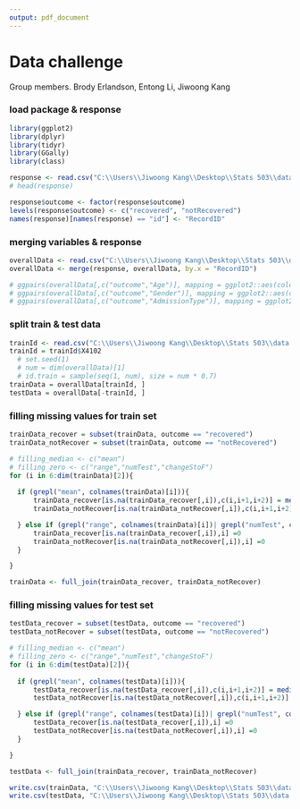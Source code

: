 ---
output: pdf_document
---
# Data challenge
Group members. Brody Erlandson, Entong Li, Jiwoong Kang

### load package & response
```{r results = FALSE, message = FALSE, echo = FALSE, warning = FALSE}
library(ggplot2)
library(dplyr)
library(tidyr)
library(GGally)
library(class)

response <- read.csv("C:\\Users\\Jiwoong Kang\\Desktop\\Stats 503\\data challenge\\final_data\\train_outcome.csv")
# head(response)

response$outcome <- factor(response$outcome)
levels(response$outcome) <- c("recovered", "notRecovered")
names(response)[names(response) == "id"] <- "RecordID"
```

### merging variables & response
```{r message = FALSE, echo = FALSE, warning = FALSE}
overallData <- read.csv("C:\\Users\\Jiwoong Kang\\Desktop\\Stats 503\\data challenge\\trainData.csv")
overallData <- merge(response, overallData, by.x = "RecordID")

# ggpairs(overallData[,c("outcome","Age")], mapping = ggplot2::aes(colour=outcome))
# ggpairs(overallData[,c("outcome","Gender")], mapping = ggplot2::aes(colour=outcome))
# ggpairs(overallData[,c("outcome","AdmissionType")], mapping = ggplot2::aes(colour=outcome))
```

### split train & test data
```{r message = FALSE, echo = FALSE, warning = FALSE}
trainId <- read.csv("C:\\Users\\Jiwoong Kang\\Desktop\\Stats 503\\data challenge\\trainInd.txt")
trainId = trainId$X4102
  # set.seed(1)
  # num = dim(overallData)[1]
  # id.train = sample(seq(1, num), size = num * 0.7)
trainData = overallData[trainId, ]
testData = overallData[-trainId, ]
```

### filling missing values for train set
```{r message = FALSE, echo = FALSE, warning = FALSE}
trainData_recover = subset(trainData, outcome == "recovered")
trainData_notRecover = subset(trainData, outcome == "notRecovered")

# filling_median <- c("mean")
# filling_zero <- c("range","numTest","changeStoF")
for (i in 6:dim(trainData)[2]){
  
  if (grepl("mean", colnames(trainData)[i])){
      trainData_recover[is.na(trainData_recover[,i]),c(i,i+1,i+2)] = median(trainData_recover[!is.na(trainData_recover[,i]),i])
      trainData_notRecover[is.na(trainData_notRecover[,i]),c(i,i+1,i+2)] = median(trainData_recover[!is.na(trainData_recover[,i]),i])

  } else if (grepl("range", colnames(trainData)[i])| grepl("numTest", colnames(trainData)[i]) | grepl("changeStoF", colnames(trainData)[i])) {
      trainData_recover[is.na(trainData_recover[,i]),i] =0
      trainData_notRecover[is.na(trainData_notRecover[,i]),i] =0
  }

}

trainData <- full_join(trainData_recover, trainData_notRecover)
```


### filling missing values for test set
```{r message = FALSE, echo = FALSE, warning = FALSE}
testData_recover = subset(testData, outcome == "recovered")
testData_notRecover = subset(testData, outcome == "notRecovered")

# filling_median <- c("mean")
# filling_zero <- c("range","numTest","changeStoF")
for (i in 6:dim(testData)[2]){
  
  if (grepl("mean", colnames(testData)[i])){
      testData_recover[is.na(testData_recover[,i]),c(i,i+1,i+2)] = median(trainData_recover[!is.na(trainData_recover[,i]),i])
      testData_notRecover[is.na(testData_notRecover[,i]),c(i,i+1,i+2)] = median(trainData_recover[!is.na(trainData_recover[,i]),i])

  } else if (grepl("range", colnames(testData)[i])| grepl("numTest", colnames(testData)[i]) | grepl("changeStoF", colnames(testData)[i])) {
      testData_recover[is.na(testData_recover[,i]),i] =0
      testData_notRecover[is.na(testData_notRecover[,i]),i] =0
  }

}

testData <- full_join(trainData_recover, trainData_notRecover)
```

```{r}
write.csv(trainData, "C:\\Users\\Jiwoong Kang\\Desktop\\Stats 503\\data challenge\\final_data\\trainData_imputed_outcome.csv", row.names = F)
write.csv(testData, "C:\\Users\\Jiwoong Kang\\Desktop\\Stats 503\\data challenge\\final_data\\testData_imputed_outcome.csv", row.names = F)
```